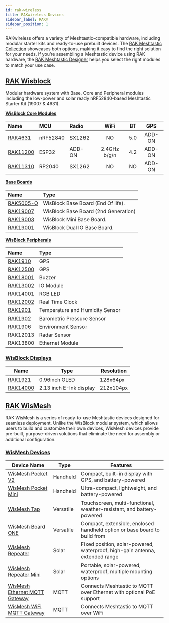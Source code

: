 ```yaml
---
id: rak-wireless
title: RAKwireless Devices
sidebar_label: RAK®
sidebar_position: 1
---
```


RAKwireless offers a variety of Meshtastic-compatible hardware, including modular starter kits and ready-to-use prebuilt devices. The [RAK Meshtastic Collection](https://store.rakwireless.com/collections/meshtastic) showcases both options, making it easy to find the right solution for your needs. If you’re assembling a Meshtastic device using RAK hardware, the [RAK Meshtastic Designer](http://meshtastic-designer.rakwireless.com?utm_source=website_partner&utm_medium=referral&utm_campaign=rak_meshtastic_collab) helps you select the right modules to match your use case.

## [RAK Wisblock](./wisblock/)

Modular hardware system with Base, Core and Peripheral modules including the low-power and solar ready nRF52840-based Meshtastic Starter Kit (19007 & 4631).

[**WisBlock Core Modules**](./wisblock/core-module/)

| Name                                                | MCU      | Radio  |     WiFi     | BT  |  GPS   |
| :-------------------------------------------------- | :------- | :----- | :----------: | :-: | :----: |
| [RAK4631](./wisblock/core-module?rakcore=RAK4631)   | nRF52840 | SX1262 |      NO      | 5.0 | ADD-ON |
| [RAK11200](./wisblock/core-module?rakcore=RAK11200) | ESP32    | ADD-ON | 2.4GHz b/g/n | 4.2 | ADD-ON |
| [RAK11310](./wisblock/core-module?rakcore=RAK11310) | RP2040   | SX1262 |      NO      | NO  | ADD-ON |

[**Base Boards**](./wisblock/base-board/)

| Name                                                 | Type                                 |
| :--------------------------------------------------- | :----------------------------------- |
| [RAK5005-O](./wisblock/base-board?rakbase=RAK5005-O) | WisBlock Base Board (End Of life).   |
| [RAK19007](./wisblock/base-board?rakbase=RAK19007)   | WisBlock Base Board (2nd Generation) |
| [RAK19003](./wisblock/base-board?rakbase=RAK19003)   | WisBlock Mini Base Board.            |
| [RAK19001](./wisblock/base-board?rakbase=RAK19001)   | WisBlock Dual IO Base Board.         |

[**WisBlock Peripherals**](./wisblock/peripherals/)

| Name                                                                 | Type                            |
| :------------------------------------------------------------------- | :------------------------------ |
| [RAK1910](./wisblock/peripherals?rakmodules=GPS)                     | GPS                             |
| [RAK12500](./wisblock/peripherals?rakmodules=GPS)                    | GPS                             |
| [RAK18001](./wisblock/peripherals?rakmodules=Buzzer)                 | Buzzer                          |
| [RAK13002](./wisblock/peripherals?rakmodules=IO)                     | IO Module                       |
| RAK14001                                                             | RGB LED                         |
| [RAK12002](.//wisblock/peripherals?rakmodules=RTC)                   | Real Time Clock                 |
| [RAK1901](./wisblock/peripherals?rakmodules=Sensors&sensors=RAK1901) | Temperature and Humidity Sensor |
| [RAK1902](./wisblock/peripherals?rakmodules=Sensors&sensors=RAK1902) | Barometric Pressure Sensor      |
| [RAK1906](./wisblock/peripherals?rakmodules=Sensors&sensors=RAK1906) | Environment Sensor              |
| RAK12013                                                             | Radar Sensor                    |
| RAK13800                                                             | Ethernet Module                 |

### [WisBlock Displays](./wisblock/screens/)

| Name                                            | Type                    | Resolution |
| ----------------------------------------------- | ----------------------- | ---------- |
| [RAK1921](./wisblock/screens?rakscreens=OLED)   | 0.96inch OLED           | 128x64px   |
| [RAK14000](./wisblock/screens?rakscreens=E-Ink) | 2.13 inch E-Ink display | 212x104px  |

## [RAK WisMesh](./wismesh/)

RAK WisMesh is a series of ready-to-use Meshtastic devices designed for seamless deployment. Unlike the WisBlock modular system, which allows users to build and customize their own devices, WisMesh devices provide pre-built, purpose-driven solutions that eliminate the need for assembly or additional configuration.

### [WisMesh Devices](./wismesh/)

| Device Name                                                                  | Type      | Features                                                                     |
| ---------------------------------------------------------------------------- | --------- | ---------------------------------------------------------------------------- |
| [WisMesh Pocket V2](./wismesh/pocket/?pocket=pocketv2)                       | Handheld  | Compact, built-in display with GPS, and battery-powered                      |
| [WisMesh Pocket Mini](./wismesh/pocket/?pocket=pocket-mini)                  | Handheld  | Ultra-compact, lightweight, and battery-powered                              |
| [WisMesh Tap](./wismesh/tap)                                                 | Versatile | Touchscreen, multi-functional, weather-resistant, and battery-powered        |
| [WisMesh Board ONE](./wismesh/board-one)                                     | Versatile | Compact, extensible, enclosed handheld option or base board to build from    |
| [WisMesh Repeater](./wismesh/repeater/?repeater=repeater)                    | Solar     | Fixed position, solar-powered, waterproof, high-gain antenna, extended range |
| [WisMesh Repeater Mini](./wismesh/repeater/?repeater=repeater-mini)          | Solar     | Portable, solar-powered, waterproof, multiple mounting options               |
| [WisMesh Ethernet MQTT Gateway](./wismesh/gateway/?gateway=gateway-ethernet) | MQTT      | Connects Meshtastic to MQTT over Ethernet with optional PoE support          |
| [WisMesh WiFi MQTT Gateway](./wismesh/gateway/?gateway=gateway-wifi)         | MQTT      | Connects Meshtastic to MQTT over WiFi                                        |
